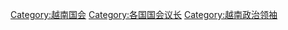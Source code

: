 [[Category:越南国会|Category:越南国会]]
[[Category:各国国会议长|Category:各国国会议长]]
[[Category:越南政治领袖|Category:越南政治领袖]]